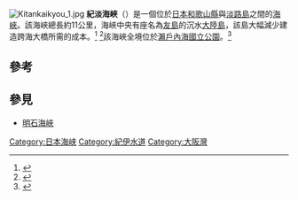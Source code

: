 [[File:Kitankaikyou_1.jpg|thumb]]
'''紀淡海峽'''（{{jpn|j=紀淡海峡|hg=きたんかいきょう|rm=Kitan kaikyō|f=y}}）是一個位於[[日本|日本]][[和歌山縣|和歌山縣]]與[[淡路島|淡路島]]之間的[[海峽|海峽]]。該海峽總長約11公里，海峽中央有座名為[[友島|友島]]的沉水[[大陸島|大陸島]]，該島大幅減少建造跨海大橋所需的成本。<ref>{{Cite book|url=https://books.google.co.uk/books?id=3tGWLabecNwC&pg=PA66&hl=zh-CN|publisher={{link-en|WIT Press|WIT Press}}|date=2011|isbn=978-1-84564-056-9|language=en|first=J. A.|last=Jurado|first2=José Ángel Jurado|last2=Albarracín|title=Bridge Aeroelasticity: Sensitivity Analysis and Optimal Design|pages=66}}</ref><!--Interesting claim re Awaji - how reliable is this source?--><ref>{{Cite book|url=http://www.crcnetbase.com/doi/book/10.1201/NOE9058096043|publisher=[[泰勒-弗朗西斯|Taylor & Francis]]|date=2003-01|isbn=978-90-5809-604-3|doi=10.1201/noe9058096043.ch173|language=en|editor-first=H|editor-last=Di Benedetto|title=Deformation Characteristics of Geomaterials / Comportement Des Sols Et Des Roches Tendres|pages=1363ff|chapter=Chapter 173: Compression characteristics of stiff clay to support a bridge foundation evaluated by field and laboratory tests}}</ref>該海峽全境位於[[瀨戶內海國立公園|瀨戶內海國立公園]]。<ref>{{cite web|title=Setonaikai National Park - Map 1|url=http://www.env.go.jp/park/setonaikai/intro/files/area_1.pdf|accessdate=2012-02-01|publisher=[[環境省|環境省]]|archive-url=https://web.archive.org/web/20130514171628/http://www.env.go.jp/park/setonaikai/intro/files/area_1.pdf|archive-date=2013-05-14|dead-url=no}}</ref>

==參考==
{{reflist}}

==參見==
*[[明石海峽|明石海峽]]

{{Japan-geo-stub}}

[[Category:日本海峡|Category:日本海峡]]
[[Category:紀伊水道|Category:紀伊水道]]
[[Category:大阪灣|Category:大阪灣]]